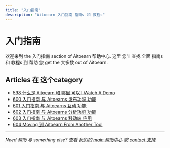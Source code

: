 ```yaml
---
title: "入门指南"
description: "Aitoearn 入门指南 指南s 和 教程s"
---
```


# 入门指南

欢迎来到 the 入门指南 section of Aitoearn 帮助中心. 这里 您'll 查找 全面 指南s 和 教程s 到 帮助 您 get the 大多数 out of Aitoearn.

## Articles 在 这个category

- [598 什么是 Aitoearn 和 哪里 可以 I Watch A Demo](598-what-is-aitoearn-和-哪里-可以-i-watch-a-demo)
- [600 入门指南 与 Aitoearns 发布功能 功能](600-getting-started-与-aitoearns-发布功能-功能)
- [601 入门指南 与 Aitoearns 互动 功能](601-getting-started-与-aitoearns-互动-功能)
- [602 入门指南 与 Aitoearns 分析功能 功能](602-getting-started-与-aitoearns-分析功能-功能)
- [603 入门指南 与 Aitoearns 移动端 应用](603-getting-started-与-aitoearns-移动端-应用)
- [604 Moving 到 Aitoearn From Another Tool](604-moving-到-aitoearn-from-another-tool)

---

*Need 帮助 与 something else? 查看 我们的 [main 帮助中心](/en/帮助-中心) 或 [contact 支持](mailto:hello@aitoearn.com).*
